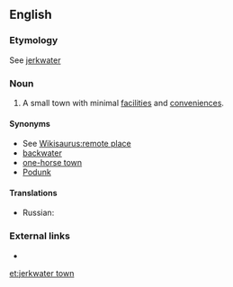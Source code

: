 ==English==

===Etymology===
See [[jerkwater]]

===Noun===
{{en-noun|head=[[jerkwater]] [[town]]}}

# A small town with minimal [[facility|facilities]] and [[convenience]]s.

====Synonyms====
* See [[Wikisaurus:remote place]]
* [[backwater]]
* [[one-horse town]]
* [[Podunk]]

====Translations====
{{trans-top|small town}}
* Russian: {{t|ru|захолустный горо́дишко}}
{{trans-mid}}
{{trans-bottom}}

===External links===
* {{R:OneLook}}

[[et:jerkwater town]]